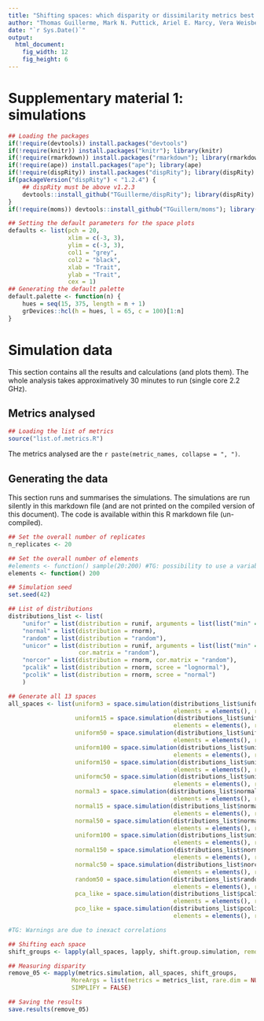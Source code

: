 ```yaml
---
title: "Shifting spaces: which disparity or dissimilarity metrics best summarise occupancy in multidimensional spaces?"
author: "Thomas Guillerme, Mark N. Puttick, Ariel E. Marcy, Vera Weisbecker"
date: "`r Sys.Date()`"
output:
  html_document:
    fig_width: 12
    fig_height: 6
---
```


# Supplementary material 1: simulations

```r
## Loading the packages
if(!require(devtools)) install.packages("devtools")
if(!require(knitr)) install.packages("knitr"); library(knitr)
if(!require(rmarkdown)) install.packages("rmarkdown"); library(rmarkdown)
if(!require(ape)) install.packages("ape"); library(ape)
if(!require(dispRity)) install.packages("dispRity"); library(dispRity)
if(packageVersion("dispRity") < "1.2.4") {
    ## dispRity must be above v1.2.3
    devtools::install_github("TGuillerme/dispRity"); library(dispRity)
}
if(!require(moms)) devtools::install_github("TGuillerm/moms"); library(moms)

## Setting the default parameters for the space plots
defaults <- list(pch = 20,
                 xlim = c(-3, 3),
                 ylim = c(-3, 3),
                 col1 = "grey",
                 col2 = "black",
                 xlab = "Trait",
                 ylab = "Trait",
                 cex = 1)
## Generating the default palette
default.palette <- function(n) {
    hues = seq(15, 375, length = n + 1)
    grDevices::hcl(h = hues, l = 65, c = 100)[1:n]
}
```

# Simulation data

This section contains all the results and calculations (and plots them).
The whole analysis takes approximatively 30 minutes to run (single core 2.2 GHz).

## Metrics analysed


```r
## Loading the list of metrics
source("list.of.metrics.R")
```

The metrics analysed are the `r paste(metric_names, collapse = ", ")`.

## Generating the data

This section runs and summarises the simulations.
The simulations are run silently in this markdown file (and are not printed on the compiled version of this document).
The code is available within this R markdown file (un-compiled).

```r
## Set the overall number of replicates
n_replicates <- 20

## Set the overall number of elements
#elements <- function() sample(20:200) #TG: possibility to use a variable number of elements
elements <- function() 200

## Simulation seed
set.seed(42)
```

```r
## List of distributions
distributions_list <- list(
    "unifor" = list(distribution = runif, arguments = list(list("min" = -0.5, "max" = 0.5))),
    "normal" = list(distribution = rnorm),
    "random" = list(distribution = "random"),
    "unicor" = list(distribution = runif, arguments = list(list("min" = -0.5, "max" = 0.5)),
                    cor.matrix = "random"),
    "norcor" = list(distribution = rnorm, cor.matrix = "random"),
    "pcalik" = list(distribution = rnorm, scree = "lognormal"),
    "pcolik" = list(distribution = rnorm, scree = "normal")
    )

## Generate all 13 spaces
all_spaces <- list(uniform3 = space.simulation(distributions_list$unifor, dimensions = 3,
                                               elements = elements(), replicates = n_replicates),
                   uniform15 = space.simulation(distributions_list$unifor, dimensions = 15,
                                               elements = elements(), replicates = n_replicates),
                   uniform50 = space.simulation(distributions_list$unifor, dimensions = 50,
                                               elements = elements(), replicates = n_replicates),
                   uniform100 = space.simulation(distributions_list$unifor, dimensions = 100,
                                               elements = elements(), replicates = n_replicates),
                   uniform150 = space.simulation(distributions_list$unifor, dimensions = 150,
                                               elements = elements(), replicates = n_replicates),
                   uniformc50 = space.simulation(distributions_list$unicor, dimensions = 50,
                                               elements = elements(), replicates = n_replicates),
                   normal3 = space.simulation(distributions_list$normal, dimensions = 3,
                                               elements = elements(), replicates = n_replicates),
                   normal15 = space.simulation(distributions_list$normal, dimensions = 15,
                                               elements = elements(), replicates = n_replicates),
                   normal50 = space.simulation(distributions_list$normal, dimensions = 50,
                                               elements = elements(), replicates = n_replicates),
                   uniform100 = space.simulation(distributions_list$unifor, dimensions = 100,
                                               elements = elements(), replicates = n_replicates),
                   normal150 = space.simulation(distributions_list$normal, dimensions = 150,
                                               elements = elements(), replicates = n_replicates),
                   normalc50 = space.simulation(distributions_list$norcor, dimensions = 50,
                                               elements = elements(), replicates = n_replicates),
                   random50 = space.simulation(distributions_list$random, dimensions = 50,
                                               elements = elements(), replicates = n_replicates),
                   pca_like = space.simulation(distributions_list$pcalik, dimensions = 50,
                                               elements = elements(), replicates = n_replicates),
                   pco_like = space.simulation(distributions_list$pcolik, dimensions = 50,
                                               elements = elements(), replicates = n_replicates))

#TG: Warnings are due to inexact correlations
```


```r
## Shifting each space
shift_groups <- lapply(all_spaces, lapply, shift.group.simulation, remove = 0.5)
```

```r
## Measuring disparity
remove_05 <- mapply(metrics.simulation, all_spaces, shift_groups,
                  MoreArgs = list(metrics = metrics_list, rare.dim = NULL, verbose = TRUE),
                  SIMPLIFY = FALSE)

## Saving the results
save.results(remove_05)
```

